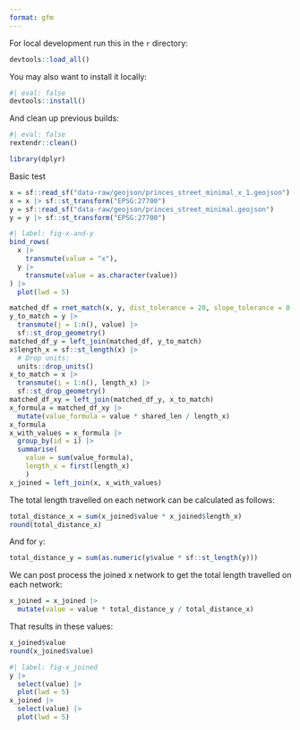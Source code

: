 ```yaml
---
format: gfm
---
```


For local development run this in the `r` directory:

```r
devtools::load_all()
```

You may also want to install it locally:

```r
#| eval: false
devtools::install()
```

And clean up previous builds:

```r
#| eval: false
rextendr::clean()
```

```r
library(dplyr)
```

Basic test

```r
x = sf::read_sf("data-raw/geojson/princes_street_minimal_x_1.geojson")
x = x |> sf::st_transform("EPSG:27700")
y = sf::read_sf("data-raw/geojson/princes_street_minimal.geojson")
y = y |> sf::st_transform("EPSG:27700")
```

```r
#| label: fig-x-and-y
bind_rows(
  x |>
    transmute(value = "x"),
  y |>
    transmute(value = as.character(value))
) |>
  plot(lwd = 5)
```


```r
matched_df = rnet_match(x, y, dist_tolerance = 20, slope_tolerance = 0.1, trees = "xy")
y_to_match = y |>
  transmute(j = 1:n(), value) |>
  sf::st_drop_geometry() 
matched_df_y = left_join(matched_df, y_to_match)
x$length_x = sf::st_length(x) |>
  # Drop units:
  units::drop_units()
x_to_match = x |>
  transmute(i = 1:n(), length_x) |>
  sf::st_drop_geometry()
matched_df_xy = left_join(matched_df_y, x_to_match)
x_formula = matched_df_xy |>
  mutate(value_formula = value * shared_len / length_x)
x_formula
x_with_values = x_formula |>
  group_by(id = i) |>
  summarise(
    value = sum(value_formula),
    length_x = first(length_x)
    )
x_joined = left_join(x, x_with_values)
```

The total length travelled on each network can be calculated as follows:

```r
total_distance_x = sum(x_joined$value * x_joined$length_x)
round(total_distance_x)
```

And for `y`:

```r
total_distance_y = sum(as.numeric(y$value * sf::st_length(y)))
```

We can post process the joined x network to get the total length travelled on each network:

```r
x_joined = x_joined |>
  mutate(value = value * total_distance_y / total_distance_x)
```

That results in these values:

```r
x_joined$value
round(x_joined$value)
```

```r
#| label: fig-x_joined
y |>
  select(value) |>
  plot(lwd = 5)
x_joined |>
  select(value) |>
  plot(lwd = 5)
```

```r
```

```r
```